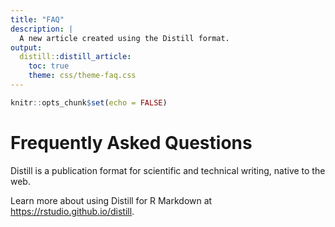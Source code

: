 ```yaml
---
title: "FAQ"
description: |
  A new article created using the Distill format.
output: 
  distill::distill_article:
    toc: true
    theme: css/theme-faq.css
---
```


```r
knitr::opts_chunk$set(echo = FALSE)
```

# Frequently Asked Questions

Distill is a publication format for scientific and technical writing, native to the web. 

Learn more about using Distill for R Markdown at <https://rstudio.github.io/distill>.





